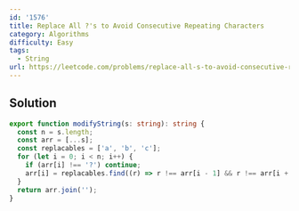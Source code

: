 ```yaml
---
id: '1576'
title: Replace All ?'s to Avoid Consecutive Repeating Characters
category: Algorithms
difficulty: Easy
tags:
  - String
url: https://leetcode.com/problems/replace-all-s-to-avoid-consecutive-repeating-characters
---
```


## Solution

```typescript filename="solution.ts" copy
export function modifyString(s: string): string {
  const n = s.length;
  const arr = [...s];
  const replacables = ['a', 'b', 'c'];
  for (let i = 0; i < n; i++) {
    if (arr[i] !== '?') continue;
    arr[i] = replacables.find((r) => r !== arr[i - 1] && r !== arr[i + 1])!;
  }
  return arr.join('');
}
```

